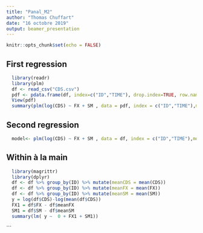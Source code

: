 ```yaml
---
title: "Panal_M2"
author: "Thomas Chuffart"
date: "16 octobre 2019"
output: beamer_presentation
---
```


```r
knitr::opts_chunk$set(echo = FALSE)
```

## First regression
```r
  library(readr)
  library(plm)
  df <- read_csv("CDS.csv")
  pdf <- pdata.frame(df, index=c("ID","TIME"), drop.index=TRUE, row.names=TRUE)
  View(pdf)
  summary(plm(log(CDS) ~ FX + SM , data = pdf, index = c("ID","TIME"),model = "pooling")) 
```

## Second regression
```r
  model<- plm(log(CDS) ~ FX + SM , data = df, index = c("ID","TIME"),model = "within")
```

## Within à la main
```r
  library(magrittr)
  library(dplyr)
  df <- df %>% group_by(ID) %>% mutate(meanCDS = mean(CDS))
  df <- df %>% group_by(ID) %>% mutate(meanFX = mean(FX))
  df <- df %>% group_by(ID) %>% mutate(meanSM = mean(SM))
  y = log(df$CDS)-log(mean(df$CDS))
  FX1 = df$FX - df$meanFX
  SM1 = df$SM - df$meanSM
  summary(lm( y ~  0 + FX1 + SM1))
```














 
```

